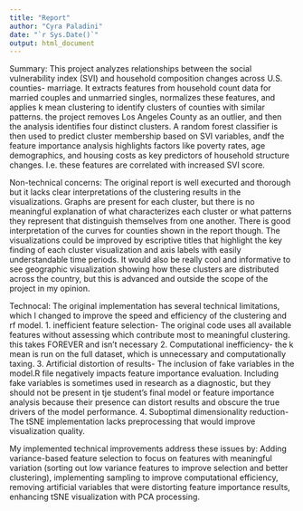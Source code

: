 ```yaml
---
title: "Report"
author: "Cyra Paladini"
date: "`r Sys.Date()`"
output: html_document
---
```

Summary: 
This project analyzes relationships between the social vulnerability index (SVI) and household composition changes across U.S. counties- marriage. It extracts features from household count data for married couples and unmarried singles, normalizes these features, and applies k mean clustering to identify clusters of counties with similar patterns. the project removes Los Angeles County as an outlier, and then the analysis identifies four distinct clusters. A random forest classifier is then used to predict cluster membership based on SVI variables, andf the feature importance analysis highlights factors like poverty rates, age demographics, and housing costs as key predictors of household structure changes. I.e. these features are correlated with increased SVI score. 

Non-technical concerns: 
The original report is well execurted and thorough but it lacks clear interpretations of the clustering results in the visualizations. Graphs are present for each cluster, but there is no meaningful explanation of what characterizes each cluster or what patterns they represent that distinguish themselves from one another. There is good interpretation of the curves for counties shown in the report though. The visualizations could be improved by escriptive titles that highlight the key finding of each cluster visualization and axis labels with easily understandable time periods. It would also be really cool and informative to see geographic visualization showing how these clusters are distributed across the country, but this is advanced and outside the scope of the project in my opinion. 

Technocal: 
The original implementation has several technical limitations, which I changed to improve the speed and efficiency of the clustering and rf model. 
1. inefficient feature selection- The original code uses all available features without assessing which contribute most to meaningful clustering. this takes FOREVER and isn't necessary 
2. Computational inefficiency- the k mean is run on the full dataset, which is unnecessary and computationally taxing.
3. Artificial distortion of results- The inclusion of fake variables in the model.R file negatively impacts feature importance evaluation. Including fake variables is sometimes used in research as a diagnostic, but they should not be present in tje student's final model or feature importance analysis because their presence can distort results and obscure the true drivers of the model performance. 
4. Suboptimal dimensionality reduction- The tSNE implementation lacks preprocessing that would improve visualization quality. 

My implemented technical improvements address these issues by:
Adding variance-based feature selection to focus on features with meaningful variation (sorting out low variance features to improve selection and better clustering), implementing sampling to improve computational efficiency, removing artificial variables that were distorting feature importance results, enhancing tSNE visualization with PCA processing. 